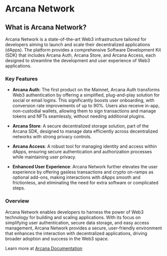 # Arcana Network

## What is Arcana Network?

Arcana Network is a state-of-the-art Web3 infrastructure tailored for developers aiming to launch and scale their decentralized applications (dApps). The platform provides a comprehensive Software Development Kit (SDK) that includes Arcana Auth, Arcana Store, and Arcana Access, each designed to streamline the development and user experience of Web3 applications.

### Key Features

- **Arcana Auth**: The first product on the Mainnet, Arcana Auth transforms Web3 authentication by offering a simplified, plug-and-play solution for social or email logins. This significantly boosts user onboarding, with conversion rate improvements of up to 90%. Users also receive in-app, non-custodial wallets, allowing them to sign transactions and manage tokens and NFTs seamlessly, without needing additional plugins.

- **Arcana Store**: A secure decentralized storage solution, part of the Arcana SDK, designed to manage data efficiently across decentralized networks with strong privacy controls.

- **Arcana Access**: A robust tool for managing identity and access within dApps, ensuring secure authentication and authorization processes while maintaining user privacy.

- **Enhanced User Experience**: Arcana Network further elevates the user experience by offering gasless transactions and crypto on-ramps as optional add-ons, making interactions with dApps smooth and frictionless, and eliminating the need for extra software or complicated steps.

### Overview

Arcana Network enables developers to harness the power of Web3 technology for building and scaling applications. With its focus on simplifying user authentication, secure data storage, and easy access management, Arcana Network provides a secure, user-friendly environment that enhances the interaction with decentralized applications, driving broader adoption and success in the Web3 space.

Learn more at [Arcana Documentation](https://docs.arcana.network/)